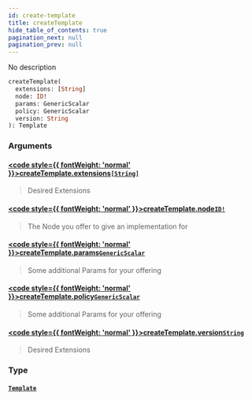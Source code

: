 ```yaml
---
id: create-template
title: createTemplate
hide_table_of_contents: true
pagination_next: null
pagination_prev: null
---
```








No description

```graphql
createTemplate(
  extensions: [String]
  node: ID!
  params: GenericScalar
  policy: GenericScalar
  version: String
): Template
```


### Arguments

#### [<code style={{ fontWeight: 'normal' }}>createTemplate.<b>extensions</b></code>](#)<Bullet />[`[String]`](/docs/schemas/arkitekt/scalars/string) <Badge class="secondary" text="list"/> <Badge class="secondary" text="scalar"/>
> Desired Extensions
> 

#### [<code style={{ fontWeight: 'normal' }}>createTemplate.<b>node</b></code>](#)<Bullet />[`ID!`](/docs/schemas/arkitekt/scalars/id) <Badge class="secondary" text="non-null"/> <Badge class="secondary" text="scalar"/>
> The Node you offer to give an implementation for
> 

#### [<code style={{ fontWeight: 'normal' }}>createTemplate.<b>params</b></code>](#)<Bullet />[`GenericScalar`](/docs/schemas/arkitekt/scalars/generic-scalar) <Badge class="secondary" text="scalar"/>
> Some additional Params for your offering
> 

#### [<code style={{ fontWeight: 'normal' }}>createTemplate.<b>policy</b></code>](#)<Bullet />[`GenericScalar`](/docs/schemas/arkitekt/scalars/generic-scalar) <Badge class="secondary" text="scalar"/>
> Some additional Params for your offering
> 

#### [<code style={{ fontWeight: 'normal' }}>createTemplate.<b>version</b></code>](#)<Bullet />[`String`](/docs/schemas/arkitekt/scalars/string) <Badge class="secondary" text="scalar"/>
> Desired Extensions
> 

### Type

#### [`Template`](/docs/schemas/arkitekt/objects/template) <Badge class="secondary" text="object"/>
> 
> 





